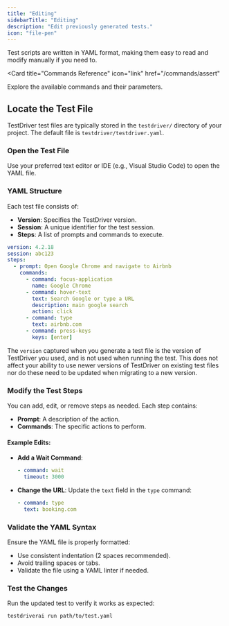 ```yaml
---
title: "Editing"
sidebarTitle: "Editing"
description: "Edit previously generated tests."
icon: "file-pen"
---
```


Test scripts are written in YAML format, making them easy to read and modify manually if you need to.

<Card
  title="Commands Reference"
  icon="link"
  href="/commands/assert"
>
  Explore the available commands and their parameters.
</Card>

## Locate the Test File
TestDriver test files are typically stored in the `testdriver/` directory of your project. The default file is `testdriver/testdriver.yaml`.

### Open the Test File
Use your preferred text editor or IDE (e.g., Visual Studio Code) to open the YAML file.

### YAML Structure
Each test file consists of:
- **Version**: Specifies the TestDriver version.
- **Session**: A unique identifier for the test session.
- **Steps**: A list of prompts and commands to execute.

```yaml
version: 4.2.18
session: abc123
steps:
  - prompt: Open Google Chrome and navigate to Airbnb
    commands:
      - command: focus-application
        name: Google Chrome
      - command: hover-text
        text: Search Google or type a URL
        description: main google search
        action: click
      - command: type
        text: airbnb.com
      - command: press-keys
        keys: [enter]
```

<Tip>The `version` captured when you generate a test file is the version of TestDriver you used, and is not used when running the test. This does not affect your ability to use newer versions of TestDriver on existing test files nor do these need to be updated when migrating to a new version.</Tip>

### Modify the Test Steps
You can add, edit, or remove steps as needed. Each step contains:

- **Prompt**: A description of the action.
- **Commands**: The specific actions to perform.

#### Example Edits:
- **Add a Wait Command**:
  ```yaml
  - command: wait
    timeout: 3000
  ```
- **Change the URL**:
  Update the `text` field in the `type` command:
  ```yaml
  - command: type
    text: booking.com
  ```

### Validate the YAML Syntax
Ensure the YAML file is properly formatted:
- Use consistent indentation (2 spaces recommended).
- Avoid trailing spaces or tabs.
- Validate the file using a YAML linter if needed.

### Test the Changes
Run the updated test to verify it works as expected:
```bash
testdriverai run path/to/test.yaml
```
